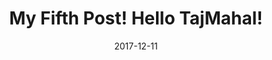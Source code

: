 ---
title: My Fifth Post! Hello TajMahal!
slug: my-fifth-post
date: 2017-12-11
featureImage: Taj Mahal.jpg
excerpt: The Taj Mahal is an ivory-white marble mausoleum on the southern bank of the river Yamuna in the Indian city of Agra. It was commissioned in 1632 by the Mughal emperor Shah Jahan to house the tomb of his favourite wife, Mumtaz Mahal; it also houses the tomb of Shah Jahan himself.
---
